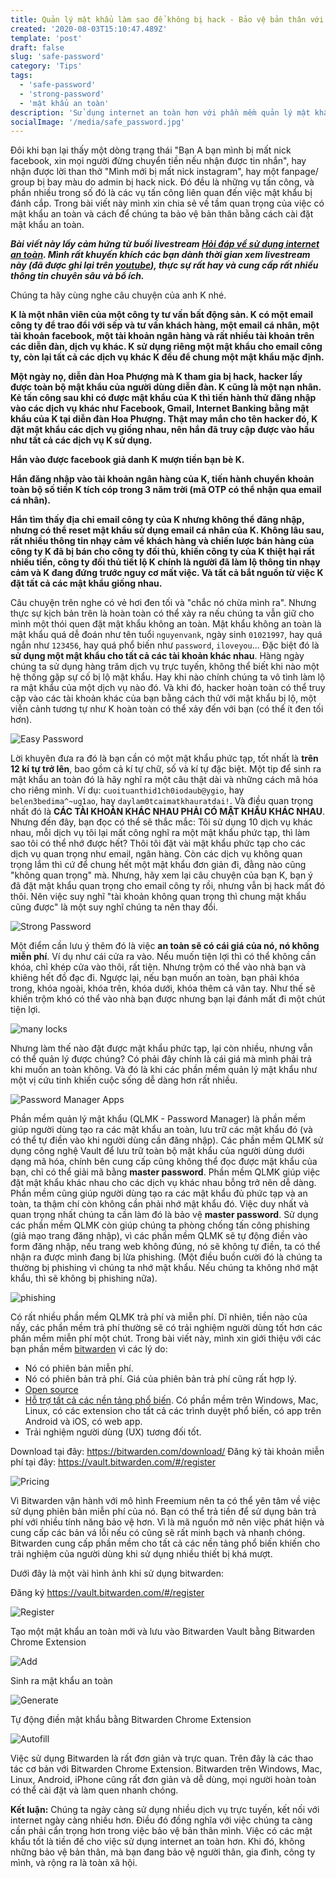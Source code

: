 ```yaml
---
title: Quản lý mật khẩu làm sao để không bị hack - Bảo vệ bản thân với mật khẩu an toàn
created: '2020-08-03T15:10:47.489Z'
template: 'post'
draft: false
slug: 'safe-password'
category: 'Tips'
tags:
  - 'safe-password'
  - 'strong-password'
  - 'mật khẩu an toàn'
description: 'Sử dụng internet an toàn hơn với phần mềm quản lý mật khẩu'
socialImage: '/media/safe_password.jpg'
---
```


Đôi khi bạn lại thấy một dòng trạng thái "Bạn A bạn mình bị mất nick facebook, xin mọi người đừng chuyển tiền nếu nhận được tin nhắn", hay nhận được lời than thở "Mình mới bị mất nick instagram", hay một fanpage/ group bị bay màu do admin bị hack nick. Đó đều là những vụ tấn công, và phần nhiều trong số đó là các vụ tấn công liên quan đến việc mật khẩu bị đánh cắp. Trong bài viết này mình xin chia sẻ về tầm quan trọng của việc có mật khẩu an toàn và cách để chúng ta bảo vệ bản thân bằng cách cài đặt mật khẩu an toàn.

**_Bài viết này lấy cảm hứng từ buổi livestream [Hỏi đáp về sử dụng internet an toàn](https://vnhacker.blogspot.com/2020/07/reminder-ve-buoi-hoi-ap-su-dung.html). Mình rất khuyến khích các bạn dành thời gian xem livestream này (đã được ghi lại trên [youtube](https://www.youtube.com/watch?v=UGuKG4rMs8U)), thực sự rất hay và cung cấp rất nhiều thông tin chuyên sâu và bổ ích._**

Chúng ta hãy cùng nghe câu chuyện của anh K nhé.

**K là một nhân viên của một công ty tư vấn bất động sản. K có một email công ty để trao đổi với sếp và tư vấn khách hàng, một email cá nhân, một tài khoản facebook, một tài khoản ngân hàng và rất nhiều tài khoản trên các diễn đàn, dịch vụ khác. K sử dụng riêng một mật khẩu cho email công ty, còn lại tất cả các dịch vụ khác K đều để chung một mật khẩu mặc định.**

**Một ngày nọ, diễn đàn Hoa Phượng mà K tham gia bị hack, hacker lấy được toàn bộ mật khẩu của người dùng diễn đàn. K cũng là một nạn nhân. Kẻ tấn công sau khi có được mật khẩu của K thì tiến hành thử đăng nhập vào các dịch vụ khác như Facebook, Gmail, Internet Banking bằng mật khẩu của K tại diễn đàn Hoa Phượng. Thật may mắn cho tên hacker đó, K đặt mật khẩu các dịch vụ giống nhau, nên hắn đã truy cập được vào hầu như tất cả các dịch vụ K sử dụng.**

**Hắn vào được facebook giả danh K mượn tiền bạn bè K.**

**Hắn đăng nhập vào tài khoản ngân hàng của K, tiến hành chuyển khoản toàn bộ số tiền K tích cóp trong 3 năm trời (mã OTP có thể nhận qua email cá nhân).**

**Hắn tìm thấy địa chỉ email công ty của K nhưng không thể đăng nhập, nhưng có thể reset mật khẩu sử dụng email cá nhân của K. Không lâu sau, rất nhiều thông tin nhạy cảm về khách hàng và chiến lược bán hàng của công ty K đã bị bán cho công ty đối thủ, khiến công ty của K thiệt hại rất nhiều tiền, công ty đối thủ tiết lộ K chính là người đã làm lộ thông tin nhạy cảm và K đang đứng trước nguy cơ mất việc. Và tất cả bắt nguồn từ việc K đặt tất cả các mật khẩu giống nhau.**

Câu chuyện trên nghe có vẻ hơi đen tối và "chắc nó chừa mình ra". Nhưng thực sự kịch bản trên là hoàn toàn có thể xảy ra nếu chúng ta vẫn giữ cho mình một thói quen đặt mật khẩu không an toàn. Mật khẩu không an toàn là mật khẩu quá dễ đoán như tên tuổi `nguyenvank`, ngày sinh `01021997`, hay quá ngắn như `123456`, hay quá phổ biến như `password`, `iloveyou`... Đặc biệt đó là **sử dụng một mật khẩu cho tất cả các tài khoản khác nhau**. Hàng ngày chúng ta sử dụng hàng trăm dịch vụ trực tuyến, không thể biết khi nào một hệ thống gặp sự cố bị lộ mật khẩu. Hay khi nào chính chúng ta vô tình làm lộ ra mật khẩu của một dịch vụ nào đó. Và khi đó, hacker hoàn toàn có thể truy cập vào các tài khoản khác của bạn bằng cách thử với mật khẩu bị lộ, một viễn cảnh tương tự như K hoàn toàn có thể xảy đến với bạn (có thể ít đen tối hơn).

![Easy Password](./images/easy-password.jpg)

Lời khuyên đưa ra đó là bạn cần có một mật khẩu phức tạp, tốt nhất là **trên 12 kí tự trở lên**, bao gồm cả kí tự chữ, số và kí tự đặc biệt. Một tip để sinh ra mật khẩu an toàn đó là hãy nghĩ ra một câu thật dài và những cách mã hóa cho riêng mình. Ví dụ: `cuoituanthid1ch0iodaub@ygio`, hay `belen3bedima^~ug1ao`, hay `daylam0tcaimatkhauratdai!`. Và điều quan trọng nhất đó là **CÁC TÀI KHOẢN KHÁC NHAU PHẢI CÓ MẬT KHẨU KHÁC NHAU**. Nhưng đến đây, bạn đọc có thể sẽ thắc mắc: Tôi sử dụng 10 dịch vụ khác nhau, mỗi dịch vụ tôi lại mất công nghĩ ra một mật khẩu phức tạp, thì làm sao tôi có thể nhớ được hết? Thôi tôi đặt vài mật khẩu phức tạp cho các dịch vụ quan trọng như email, ngân hàng. Còn các dịch vụ không quan trọng lắm thì cứ để chung hết một mật khẩu đơn giản đi, đằng nào cũng "không quan trọng" mà. Nhưng, hãy xem lại câu chuyện của bạn K, bạn ý đã đặt mật khẩu quan trọng cho email công ty rồi, nhưng vẫn bị hack mất đó thôi. Nên việc suy nghĩ "tài khoản không quan trọng thì chung mật khẩu cũng được" là một suy nghĩ chúng ta nên thay đổi.

![Strong Password](./images/strong-password.png)

Một điểm cần lưu ý thêm đó là việc **an toàn sẽ có cái giá của nó, nó không miễn phí**. Ví dụ như cái cửa ra vào. Nếu muốn tiện lợi thì có thể không cần khóa, chỉ khép cửa vào thôi, rất tiện. Nhưng trộm có thể vào nhà bạn và khiêng hết đồ đạc đi. Ngược lại, nếu bạn muốn an toàn, bạn phải khóa trong, khóa ngoài, khóa trên, khóa dưới, khóa thêm cả vân tay. Như thế sẽ khiến trộm khó có thể vào nhà bạn được nhưng bạn lại đánh mất đi một chút tiện lợi.

![many locks](./images/many-lock.jpg)

Nhưng làm thế nào đặt được mật khẩu phức tạp, lại còn nhiều, nhưng vẫn có thể quản lý được chúng? Có phải đây chính là cái giá mà mình phải trả khi muốn an toàn không. Và đó là khi các phần mềm quản lý mật khẩu như một vị cứu tinh khiến cuộc sống dễ dàng hơn rất nhiều.

![Password Manager Apps](./images/pmlist.jpg)

Phần mềm quản lý mật khẩu (QLMK - Password Manager) là phần mềm giúp người dùng tạo ra các mật khẩu an toàn, lưu trữ các mật khẩu đó (và có thể tự điền vào khi người dùng cần đăng nhập). Các phần mềm QLMK sử dụng công nghệ Vault để lưu trữ toàn bộ mật khẩu của người dùng dưới dạng mã hóa, chính bên cung cấp cũng không thể đọc được mật khẩu của bạn, chỉ có thể giải mã bằng **master password**. Phần mềm QLMK giúp việc đặt mật khẩu khác nhau cho các dịch vụ khác nhau bỗng trở nên dễ dàng. Phần mềm cũng giúp người dùng tạo ra các mật khẩu đủ phức tạp và an toàn, ta thậm chí còn không cần phải nhớ mật khẩu đó. Việc duy nhất và quan trọng nhất chúng ta cần làm đó là bảo vệ **master password**. Sử dụng các phần mềm QLMK còn giúp chúng ta phòng chống tấn công phishing (giả mạo trang đăng nhập), vì các phần mềm QLMK sẽ tự động điền vào form đăng nhập, nếu trang web không đúng, nó sẽ không tự điền, ta có thể nhận ra được mình đang bị lừa phishing. (Một điều buồn cười đó là chúng ta thường bị phishing vì chúng ta nhớ mật khẩu. Nếu chúng ta không nhớ mật khẩu, thì sẽ không bị phishing nữa).

![phishing](./images/phishing.jpg)

Có rất nhiều phần mềm QLMK trả phí và miễn phí. Dĩ nhiên, tiền nào của nấy, các phần mềm trả phí thường sẽ có trải nghiệm người dùng tốt hơn các phần mềm miễn phí một chút. Trong bài viết này, mình xin giới thiệu với các bạn phần mềm [bitwarden](https://bitwarden.com/) vì các lý do:

- Nó có phiên bản miễn phí.
- Nó có phiên bản trả phí. Giá của phiên bản trả phí cũng rất hợp lý.
- [Open source](https://github.com/bitwarden)
- [Hỗ trợ tất cả các nền tảng phổ biến](https://bitwarden.com/download/). Có phần mềm trên Windows, Mac, Linux, có các extension cho tất cả các trình duyệt phổ biến, có app trên Android và iOS, có web app.
- Trải nghiệm người dùng (UX) tương đối tốt.

Download tại đây: https://bitwarden.com/download/
Đăng ký tài khoản miễn phí tại đây: https://vault.bitwarden.com/#/register

![Pricing](./images/pricing.png)

Vì Bitwarden vận hành với mô hình Freemium nên ta có thể yên tâm về việc sử dụng phiên bản miễn phí của nó. Bạn có thể trả tiền để sử dụng bản trả phí với nhiều tính năng bảo vệ hơn. Vì là mã nguồn mở nên việc phát hiện và cung cấp các bản vá lỗi nếu có cũng sẽ rất minh bạch và nhanh chóng. Bitwarden cung cấp phần mềm cho tất cả các nền tảng phổ biến khiến cho trải nghiệm của người dùng khi sử dụng nhiều thiết bị khá mượt.

Dưới đây là một vài hình ảnh khi sử dụng bitwarden:

Đăng ký https://vault.bitwarden.com/#/register

![Register](./images/register.png)

Tạo một mật khẩu an toàn mới và lưu vào Bitwarden Vault bằng Bitwarden Chrome Extension

![Add](./images/add.png)

Sinh ra mật khẩu an toàn

![Generate](./images/generate.png)

Tự động điền mật khẩu bằng Bitwarden Chrome Extension

![Autofill](./images/autofill.png)

Việc sử dụng Bitwarden là rất đơn giản và trực quan. Trên đây là các thao tác cơ bản với Bitwarden Chrome Extension. Bitwarden trên Windows, Mac, Linux, Android, iPhone cũng rất đơn giản và dễ dùng, mọi người hoàn toàn có thể cài đặt và làm quen nhanh chóng.

**Kết luận:** Chúng ta ngày càng sử dụng nhiều dịch vụ trực tuyến, kết nối với internet ngày càng nhiều hơn. Điều đó đồng nghĩa với việc chúng ta càng cần phải cẩn trọng hơn trong việc bảo vệ bản thân mình. Việc có các mật khẩu tốt là tiền đề cho việc sử dụng internet an toàn hơn. Khi đó, không những bảo vệ bản thân, mà bạn đang bảo vệ người thân, gia đình, công ty mình, và rộng ra là toàn xã hội.
